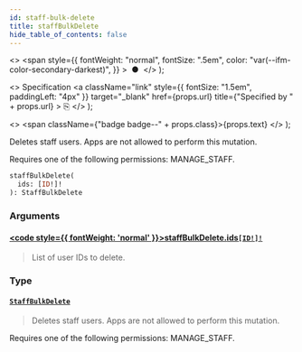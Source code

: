 ```yaml
---
id: staff-bulk-delete
title: staffBulkDelete
hide_table_of_contents: false
---
```


  <>
    <span
      style={{
        fontWeight: "normal",
        fontSize: ".5em",
        color: "var(--ifm-color-secondary-darkest)",
      }}
    >
      &nbsp;●&nbsp;
    </span>
  </>
);

  <>
    Specification
    <a
      className="link"
      style={{ fontSize: "1.5em", paddingLeft: "4px" }}
      target="\_blank"
      href={props.url}
      title={"Specified by " + props.url}
    >
      ⎘
    </a>
  </>
);

  <>
    <span className={"badge badge--" + props.class}>{props.text}</span>
  </>
);

Deletes staff users. Apps are not allowed to perform this mutation.

Requires one of the following permissions: MANAGE_STAFF.

```graphql
staffBulkDelete(
  ids: [ID!]!
): StaffBulkDelete
```

### Arguments

#### [<code style={{ fontWeight: 'normal' }}>staffBulkDelete.<b>ids</b></code>](#)<Bullet />[`[ID!]!`](../../api-reference/scalars/id) <Badge class="secondary" text="non-null"/> <Badge class="secondary" text="scalar"/>

> List of user IDs to delete.

### Type

#### [`StaffBulkDelete`](../../api-reference/objects/staff-bulk-delete) <Badge class="secondary" text="object"/>

> Deletes staff users. Apps are not allowed to perform this mutation.

Requires one of the following permissions: MANAGE_STAFF.

>
